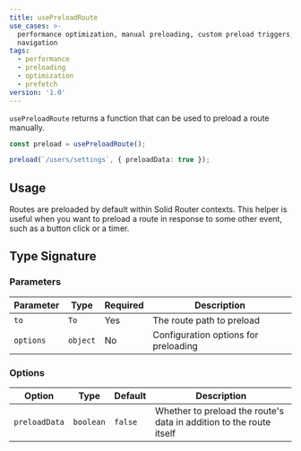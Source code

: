 ```yaml
---
title: usePreloadRoute
use_cases: >-
  performance optimization, manual preloading, custom preload triggers, faster
  navigation
tags:
  - performance
  - preloading
  - optimization
  - prefetch
version: '1.0'
---
```


`usePreloadRoute` returns a function that can be used to preload a route manually.

```ts
const preload = usePreloadRoute();

preload(`/users/settings`, { preloadData: true });
```

## Usage

Routes are preloaded by default within Solid Router contexts.
This helper is useful when you want to preload a route in response to some other event, such as a button click or a timer.

## Type Signature

### Parameters

| Parameter | Type     | Required | Description                          |
| --------- | -------- | -------- | ------------------------------------ |
| `to`      | `To`     | Yes      | The route path to preload            |
| `options` | `object` | No       | Configuration options for preloading |

### Options

| Option        | Type      | Default | Description                                                         |
| ------------- | --------- | ------- | ------------------------------------------------------------------- |
| `preloadData` | `boolean` | `false` | Whether to preload the route's data in addition to the route itself |
